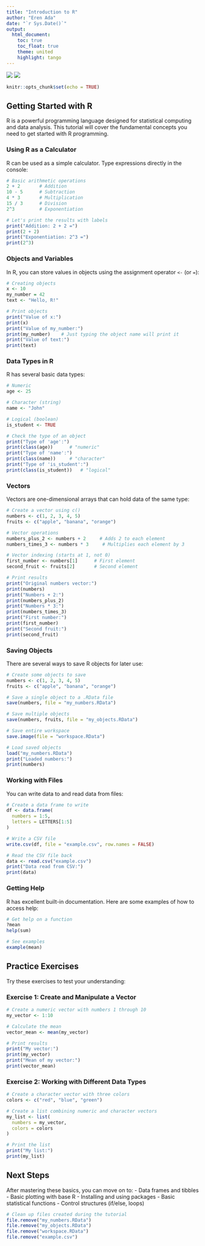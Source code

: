 ```yaml
---
title: "Introduction to R"
author: "Eren Ada"
date: "`r Sys.Date()`"
output:
  html_document:
    toc: true
    toc_float: true
    theme: united
    highlight: tango
---
```


[![](https://img.shields.io/badge/download%20html-blue)](../rendered-html/r_basics.html)
[![](https://img.shields.io/badge/download%20Rmd-blue)](r_basics.Rmd)

```r
knitr::opts_chunk$set(echo = TRUE)
```

## Getting Started with R

R is a powerful programming language designed for statistical computing and data analysis. This tutorial will cover the fundamental concepts you need to get started with R programming.

### Using R as a Calculator

R can be used as a simple calculator. Type expressions directly in the console:

```r
# Basic arithmetic operations
2 + 2       # Addition
10 - 5      # Subtraction
4 * 3       # Multiplication
15 / 3      # Division
2^3         # Exponentiation

# Let's print the results with labels
print("Addition: 2 + 2 =")
print(2 + 2)
print("Exponentiation: 2^3 =")
print(2^3)
```

### Objects and Variables

In R, you can store values in objects using the assignment operator `<-` (or `=`):

```r
# Creating objects
x <- 10
my_number = 42
text <- "Hello, R!"

# Print objects
print("Value of x:")
print(x)
print("Value of my_number:")
print(my_number)    # Just typing the object name will print it
print("Value of text:")
print(text)
```

### Data Types in R

R has several basic data types:

```r
# Numeric
age <- 25

# Character (string)
name <- "John"

# Logical (boolean)
is_student <- TRUE

# Check the type of an object
print("Type of 'age':")
print(class(age))      # "numeric"
print("Type of 'name':")
print(class(name))     # "character"
print("Type of 'is_student':")
print(class(is_student))   # "logical"
```

### Vectors

Vectors are one-dimensional arrays that can hold data of the same type:

```r
# Create a vector using c()
numbers <- c(1, 2, 3, 4, 5)
fruits <- c("apple", "banana", "orange")

# Vector operations
numbers_plus_2 <- numbers + 2     # Adds 2 to each element
numbers_times_3 <- numbers * 3     # Multiplies each element by 3

# Vector indexing (starts at 1, not 0)
first_number <- numbers[1]      # First element
second_fruit <- fruits[2]       # Second element

# Print results
print("Original numbers vector:")
print(numbers)
print("Numbers + 2:")
print(numbers_plus_2)
print("Numbers * 3:")
print(numbers_times_3)
print("First number:")
print(first_number)
print("Second fruit:")
print(second_fruit)
```

### Saving Objects

There are several ways to save R objects for later use:

```r
# Create some objects to save
numbers <- c(1, 2, 3, 4, 5)
fruits <- c("apple", "banana", "orange")

# Save a single object to a .RData file
save(numbers, file = "my_numbers.RData")

# Save multiple objects
save(numbers, fruits, file = "my_objects.RData")

# Save entire workspace
save.image(file = "workspace.RData")

# Load saved objects
load("my_numbers.RData")
print("Loaded numbers:")
print(numbers)
```

### Working with Files

You can write data to and read data from files:

```r
# Create a data frame to write
df <- data.frame(
  numbers = 1:5,
  letters = LETTERS[1:5]
)

# Write a CSV file
write.csv(df, file = "example.csv", row.names = FALSE)

# Read the CSV file back
data <- read.csv("example.csv")
print("Data read from CSV:")
print(data)
```

### Getting Help

R has excellent built-in documentation. Here are some examples of how to access help:

```r
# Get help on a function
?mean
help(sum)

# See examples
example(mean)
```

## Practice Exercises

Try these exercises to test your understanding:

### Exercise 1: Create and Manipulate a Vector
```r
# Create a numeric vector with numbers 1 through 10
my_vector <- 1:10

# Calculate the mean
vector_mean <- mean(my_vector)

# Print results
print("My vector:")
print(my_vector)
print("Mean of my vector:")
print(vector_mean)
```

### Exercise 2: Working with Different Data Types
```r
# Create a character vector with three colors
colors <- c("red", "blue", "green")

# Create a list combining numeric and character vectors
my_list <- list(
  numbers = my_vector,
  colors = colors
)

# Print the list
print("My list:")
print(my_list)
```

## Next Steps

After mastering these basics, you can move on to:
- Data frames and tibbles
- Basic plotting with base R
- Installing and using packages
- Basic statistical functions
- Control structures (if/else, loops)

```r
# Clean up files created during the tutorial
file.remove("my_numbers.RData")
file.remove("my_objects.RData")
file.remove("workspace.RData")
file.remove("example.csv")
``` 